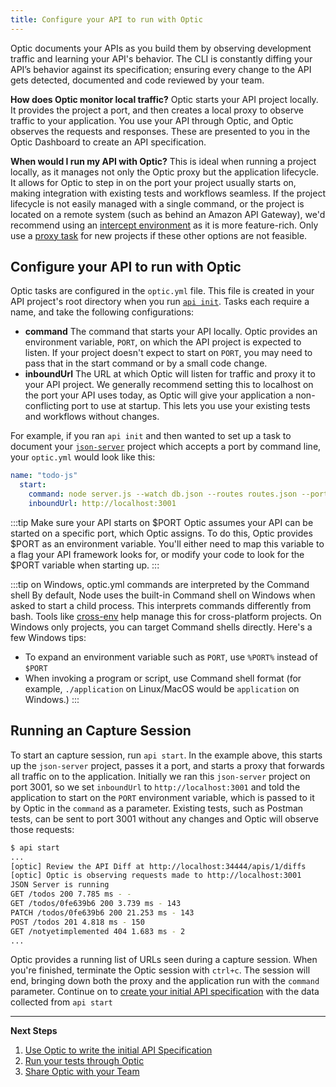 ```yaml
---
title: Configure your API to run with Optic
---
```


Optic documents your APIs as you build them by observing development traffic and learning your API's behavior. The CLI is constantly diffing your API’s behavior against its specification; ensuring every change to the API gets detected, documented and code reviewed by your team.

**How does Optic monitor local traffic?** Optic starts your API project locally. It provides the project a port, and then creates a local proxy to observe traffic to your application. You use your API through Optic, and Optic observes the requests and responses. These are presented to you in the Optic Dashboard to create an API specification.

**When would I run my API with Optic?** This is ideal when running a project locally, as it manages not only the Optic proxy but the application lifecycle. It allows for Optic to step in on the port your project usually starts on, making integration with existing tests and workflows seamless. If the project lifecycle is not easily managed with a single command, or the project is located on a remote system (such as behind an Amazon API Gateway), we'd recommend using an [intercept environment](/docs/get-started/config/intercept) as it is more feature-rich. Only use a [proxy task](/docs/get-started/config/proxy) for new projects if these other options are not feasible.

## Configure your API to run with Optic

Optic tasks are configured in the `optic.yml` file. This file is created in your API project's root directory when you run [`api init`](/docs/). Tasks each require a name, and take the following configurations:

- **command** The command that starts your API locally. Optic provides an environment variable, `PORT`, on which the API project is expected to listen. If your project doesn't expect to start on `PORT`, you may need to pass that in the start command or by a small code change.
- **inboundUrl** The URL at which Optic will listen for traffic and proxy it to your API project. We generally recommend setting this to localhost on the port your API uses today, as Optic will give your application a non-conflicting port to use at startup. This lets you use your existing tests and workflows without changes.

For example, if you ran `api init` and then wanted to set up a task to document your [`json-server`](https://github.com/typicode/json-server) project which accepts a port by command line, your `optic.yml` would look like this:

``` yaml
name: "todo-js"
  start:
    command: node server.js --watch db.json --routes routes.json --port $PORT
    inboundUrl: http://localhost:3001
```

:::tip Make sure your API starts on $PORT
Optic assumes your API can be started on a specific port, which Optic assigns. To do this, Optic provides $PORT as an environment variable. You'll either need to map this variable to a flag your API framework looks for, or modify your code to look for the $PORT variable when starting up.
:::

:::tip on Windows, optic.yml commands are interpreted by the Command shell
By default, Node uses the built-in Command shell on Windows when asked to start a child process. This interprets commands differently from bash. Tools like [cross-env](https://www.npmjs.com/package/cross-env) help manage this for cross-platform projects. On Windows only projects, you can target Command shells directly. Here's a few Windows tips:
- To expand an environment variable such as `PORT`, use `%PORT%` instead of `$PORT`
- When invoking a program or script, use Command shell format (for example, `./application` on Linux/MacOS would be `application` on Windows.)
:::

## Running an Capture Session

To start an capture session, run `api start`. In the example above, this starts up the `json-server` project, passes it a port, and starts a proxy that forwards all traffic on to the application. Initially we ran this `json-server` project on port 3001, so we set `inboundUrl` to `http://localhost:3001` and told the application to start on the `PORT` environment variable, which is passed to it by Optic in the `command` as a parameter. Existing tests, such as Postman tests, can be sent to port 3001 without any changes and Optic will observe those requests:

```bash
$ api start
...
[optic] Review the API Diff at http://localhost:34444/apis/1/diffs
[optic] Optic is observing requests made to http://localhost:3001
JSON Server is running
GET /todos 200 7.785 ms - -
GET /todos/0fe639b6 200 3.739 ms - 143
PATCH /todos/0fe639b6 200 21.253 ms - 143
POST /todos 201 4.818 ms - 150
GET /notyetimplemented 404 1.683 ms - 2
...
```

Optic provides a running list of URLs seen during a capture session. When you're finished, terminate the Optic session with `ctrl+c`. The session will end, bringing down both the proxy and the application run with the `command` parameter. Continue on to [create your initial API specification](/docs/using/baseline) with the data collected from `api start`

---

**Next Steps**
1. [Use Optic to write the initial API Specification](/docs/using/baseline)
2. [Run your tests through Optic](/docs/get-started/testing)
3. [Share Optic with your Team](/docs/using/share-with-team)
